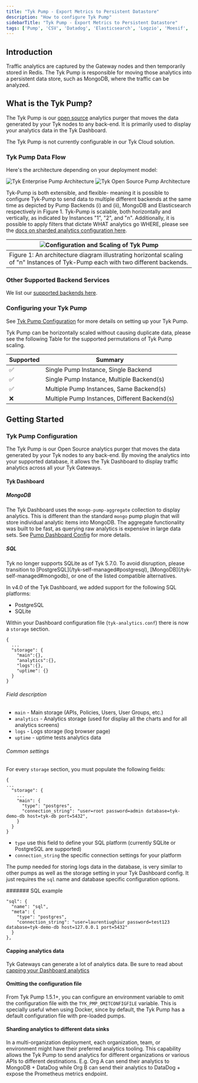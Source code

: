 ```yaml
---
title: "Tyk Pump - Export Metrics to Persistent Datastore"
description: "How to configure Tyk Pump"
sidebarTitle: "Tyk Pump - Export Metrics to Persistent Datastore"
tags: ['Pump', 'CSV', 'Datadog', 'Elasticsearch', 'Logzio', 'Moesif', 'Splunk', 'Prometheus', 'Analytics Storage', 'Monitoring', 'Observability']
---
```


## Introduction

Traffic analytics are captured by the Gateway nodes and then temporarily stored in Redis.  The Tyk Pump is responsible for moving those analytics into a persistent data store, such as MongoDB, where the traffic can be analyzed.

## What is the Tyk Pump?

The Tyk Pump is our [open source](https://github.com/TykTechnologies/tyk-pump) analytics purger that moves the data generated by your Tyk nodes to any back-end. It is primarily used to display your analytics data in the Tyk Dashboard.

<Note>
The Tyk Pump is not currently configurable in our Tyk Cloud solution.
</Note>

### Tyk Pump Data Flow

Here's the architecture depending on your deployment model:

<Tabs>
<Tab title="Enterprise">

<img src="img/diagrams/tyk-selfmanaged-architecture-pump.png" alt="Tyk Enterprise Pump Architecture" />

</Tab>
<Tab title="Open Source">

<img src="img/diagrams/diagram_docs_pump-open-source@2x.png" alt="Tyk Open Source Pump Architecture" />

</Tab>
</Tabs>

Tyk-Pump is both extensible, and flexible- meaning it is possible to configure Tyk-Pump to send data to multiple different backends at the same time as depicted by Pump Backends (i) and (ii), MongoDB and Elasticsearch respectively in Figure 1. Tyk-Pump is scalable, both horizontally and vertically, as indicated by Instances "1", "2", and "n". Additionally, it is possible to apply filters that dictate WHAT analytics go WHERE, please see the [docs on sharded analytics configuration here](/api-management/tyk-pump#configuring-the-sharded-analytics).

| <img src="img/diagrams/diagram_docs_pump-configuration-multi-backend.png" alt="Configuration and Scaling of Tyk Pump" />  |
|--|
| Figure 1: An architecture diagram illustrating horizontal scaling of "n" Instances of Tyk-Pump each with two different backends. |

### Other Supported Backend Services

We list our [supported backends here](/api-management/tyk-pump#external-data-stores).

### Configuring your Tyk Pump

See [Tyk Pump Configuration](/api-management/tyk-pump#tyk-pump-configuration) for more details on setting up your Tyk Pump.

Tyk Pump can be horizontally scaled without causing duplicate data, please see the following Table for the supported permutations of Tyk Pump scaling. 

| Supported | Summary |
| -- | -- |
| ✅ | Single Pump Instance, Single Backend |
| ✅ | Single Pump Instance, Multiple Backend(s) |
| ✅ | Multiple Pump Instances, Same Backend(s)|
| ❌ | Multiple Pump Instances, Different Backend(s) |

## Getting Started

### Tyk Pump Configuration

The Tyk Pump is our Open Source analytics purger that moves the data generated by your Tyk nodes to any back-end. By moving the analytics into your supported database, it allows the Tyk Dashboard to display traffic analytics across all your Tyk Gateways.

#### Tyk Dashboard

##### MongoDB

The Tyk Dashboard uses the `mongo-pump-aggregate` collection to display analytics. This is different than the standard `mongo` pump plugin that will store individual analytic items into MongoDB. The aggregate functionality was built to be fast, as querying raw analytics is expensive in large data sets. See [Pump Dashboard Config](/api-management/tyk-pump#setup-dashboard-analytics) for more details.

##### SQL

<Note>
Tyk no longer supports SQLite as of Tyk 5.7.0. To avoid disruption, please transition to [PostgreSQL](/tyk-self-managed#postgresql), [MongoDB](/tyk-self-managed#mongodb), or one of the listed compatible alternatives.
</Note>

In v4.0 of the Tyk Dashboard, we added support for the following SQL platforms:
- PostgreSQL
- SQLite

Within your Dashboard configuration file (`tyk-analytics.conf`) there is now a `storage` section.

```{.shell}
{
  ...
  "storage": {
    "main":{},
    "analytics":{},
    "logs":{},
    "uptime": {}
  }
}
```
###### Field description

- `main` - Main storage (APIs, Policies, Users, User Groups, etc.)
- `analytics` - Analytics storage (used for display all the charts and for all analytics screens)
- `logs` - Logs storage (log browser page)
- `uptime` - uptime tests analytics data

###### Common settings

For every `storage` section, you must populate the following fields:
```{.shell}
{
...
  "storage": {
    ...
    "main": {
      "type": "postgres",
      "connection_string": "user=root password=admin database=tyk-demo-db host=tyk-db port=5432",
    }
  }
}
```
- `type` use this field to define your SQL platform (currently SQLite or PostgreSQL are supported)
- `connection_string` the specific connection settings for your platform

The pump needed for storing logs data in the database, is very similar to other pumps as well as the storage setting in your Tyk Dashboard config. It just requires the `sql` name and database specific configuration options.

####### SQL example

```{.shell}
"sql": {
  "name": "sql",
  "meta": {
    "type": "postgres",
    "connection_string": "user=laurentiughiur password=test123 database=tyk-demo-db host=127.0.0.1 port=5432"
  }
},
```

#### Capping analytics data

Tyk Gateways can generate a lot of analytics data. Be sure to read about [capping your Dashboard analytics](/api-management/tyk-pump#tyk-pump-capping-analytics-data-storage)

#### Omitting the configuration file

From Tyk Pump 1.5.1+, you can configure an environment variable to omit the configuration file with the `TYK_PMP_OMITCONFIGFILE` variable.
This is specially useful when using Docker, since by default, the Tyk Pump has a default configuration file with pre-loaded pumps.

#### Sharding analytics to different data sinks

In a multi-organization deployment, each organization, team, or environment might have their preferred analytics tooling. This capability allows the Tyk Pump to send analytics for different organizations or various APIs to different destinations. 
E.g.  Org A can send their analytics to MongoDB + DataDog 
while Org B can send their analytics to DataDog + expose the Prometheus metrics endpoint.

